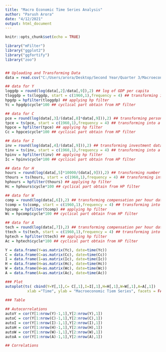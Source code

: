 ---
title: "Macro Economic Time Series Analysis"
author: "Parush Arora"
date: "4/12/2021"
output: html_document
---

```{r setup, include=FALSE}
knitr::opts_chunk$set(echo = TRUE)
```

```{r cars}
library("mFilter")
library("ggplot2")
library("ggfortify")
library("zoo")


## Uploading and Transforming Data
data = read.csv("C:/Users/arora/Desktop/Second Year/Quarter 3/Macroeconomics 3/HW1/Final Data.csv")

## data for Y
loggdp = round(log(data[,2]/data[,9]),2) ## log of GDP per capita 
tloggdp = ts(loggdp, start = c(1960,1),frequency = 4) ## transforming into a time series
hpgdp = hpfilter(tloggdp) ## applying hp filter
Yc = hpgdp$cycle*100 ## cyclical part obtain from HP filter

## data for C
pce = round(log(data[,3]/(data[,8]*data[,9])),2) ## transforming personal expenditure data
tpce = ts(pce, start = c(1960,1),frequency = 4) ## transforming into a time series
hppce = hpfilter(tpce) ## applying hp filter
Cc = hppce$cycle*100 ## cyclical part obtain from HP filter

## data for I
inv = round(log(data[,4]/(data[,9])),2) ## transforming investment data
tinv = ts(inv, start = c(1960,1),frequency = 4) ## transforming into a time series
hpinv = hpfilter(tinv) ## applying hp filter
Ic = hpinv$cycle*100 ## cyclical part obtain from HP filter

## data for H
hours = round(log(data[,5]*10000/(data[,9])),2) ## transforming number of hours data
thours = ts(hours, start = c(1960,1),frequency = 4) ## transforming into a time series
hphours = hpfilter(thours) ## applying hp filter
Hc = hphours$cycle*100 ## cyclical part obtain from HP filter

## data for W
comp = round(log(data[,6]),2) ## transforming compensation per hour data
tcomp = ts(comp, start = c(1960,1),frequency = 4) ## transforming into a time series
hpcomp = hpfilter(tcomp) ## applying hp filter
Wc = hpcomp$cycle*100 ## cyclical part obtain from HP filter

## data for A
tech = round(log(data[,7]),2) ## transforming compensation per hour data
ttech = ts(tech, start = c(1960,1),frequency = 4) ## transforming into a time series
hptech = hpfilter(ttech) ## applying hp filter
Ac = hptech$cycle*100 ## cyclical part obtain from HP filter

Y = data.frame(Y=as.matrix(Yc), date=time(Yc))
C = data.frame(C=as.matrix(Cc), date=time(Cc))
I = data.frame(I=as.matrix(Ic), date=time(Ic))
H = data.frame(H=as.matrix(Hc), date=time(Hc))
W = data.frame(W=as.matrix(Wc), date=time(Wc))
A = data.frame(A=as.matrix(Ac), date=time(Ac))

### Plot 
autoplot(ts( cbind(Y=Y[,1],C= C[,1],I=I[,1],H=H[,1],W=W[,1],A=A[,1])  , start = c(1960,1), frequency = 4 ),
          xlab ="Time", ylab = "Macroeconomic Tiem Series", facets = FALSE,size = 1)
 
### Table

## Autocorrelations
autoY = cor(Y[1:nrow(Y)-1,1],Y[2:nrow(Y),1])
autoC = cor(Y[1:nrow(C)-1,1],Y[2:nrow(C),1])
autoI = cor(Y[1:nrow(I)-1,1],Y[2:nrow(I),1])
autoH = cor(Y[1:nrow(H)-1,1],Y[2:nrow(H),1])
autoW = cor(Y[1:nrow(W)-1,1],Y[2:nrow(W),1])
autoA = cor(Y[1:nrow(A)-1,1],Y[2:nrow(A),1])

## Correlations

```


